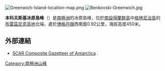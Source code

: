 {{no footnotes|time=2013-10-29T05:31:33+00:00}}
[[Image:Greenwich-Island-location-map.png|thumb]]
[[Image:Benkovski-Greenwich.jpg|thumb]]

'''本科夫斯基冰原島峰'''（{{lang-en|Benkovski Nunatak}}）是[[南極洲|南極洲]]的冰原島峰，位於[[南設得蘭群島|南設得蘭群島]]中[[格林尼治島|格林尼治島]]的[[布雷茲尼克高地|布雷茲尼克高地]]北端，處於[[博格丹嶺|博格丹嶺]]西南面0.92公里，海拔高度450米。

{{coord|62|30|13|S|59|34|56|W|display=title}}

==外部連結==
* [http://data.aad.gov.au/aadc/gaz/scar/ SCAR Composite Gazetteer of Antarctica] {{WebCite|url=https://www.webcitation.org/5ug2CfC7m?url=http://data.aad.gov.au/aadc/gaz/scar/ |date=20101202140255 |dateformat=iso }}.

{{Antarctica-geo-stub}}
[[Category:南極洲山峰|Category:南極洲山峰]]